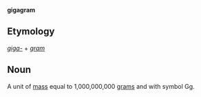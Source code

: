 '''gigagram'''

==Etymology==

''[[giga-]]'' + ''[[gram]]''

==Noun==

A unit of [[mass]] equal to 1,000,000,000 [[gram]]s and with symbol Gg.
